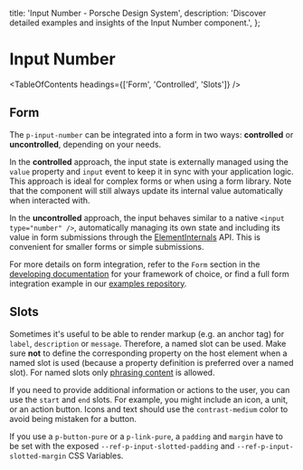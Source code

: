 
  title: 'Input Number - Porsche Design System',
  description: 'Discover detailed examples and insights of the Input Number component.',
};

# Input Number <ComponentStatus tagName="p-input-number"></ComponentStatus>

<TableOfContents headings={['Form', 'Controlled', 'Slots']} />

## Form

The `p-input-number` can be integrated into a form in two ways: **controlled** or **uncontrolled**, depending on your
needs.

In the **controlled** approach, the input state is externally managed using the `value` property and `input` event to
keep it in sync with your application logic. This approach is ideal for complex forms or when using a form library. Note
that the component will still always update its internal value automatically when interacted with.

In the **uncontrolled** approach, the input behaves similar to a native `<input type="number" />`, automatically
managing its own state and including its value in form submissions through the
[ElementInternals](https://developer.mozilla.org/en-US/docs/Web/API/ElementInternals) API. This is convenient for
smaller forms or simple submissions.

For more details on form integration, refer to the `Form` section in the
[developing documentation](/developing/introduction) for your framework of choice, or find a full form integration
example in our [examples repository](https://github.com/porsche-design-system/examples/tree/main/frameworks).

<ComponentExample codeSample={inputNumberExampleForm} />

## Slots

Sometimes it's useful to be able to render markup (e.g. an anchor tag) for `label`, `description` or `message`.
Therefore, a named slot can be used. Make sure **not** to define the corresponding property on the host element when a
named slot is used (because a property definition is preferred over a named slot). For named slots only
[phrasing content](https://developer.mozilla.org/en-US/docs/Web/Guide/HTML/Content_categories#Phrasing_content) is
allowed.

If you need to provide additional information or actions to the user, you can use the `start` and `end` slots. For
example, you might include an icon, a unit, or an action button. Icons and text should use the `contrast-medium` color
to avoid being mistaken for a button.

If you use a `p-button-pure` or a `p-link-pure`, a `padding` and `margin` have to be set with the exposed
`--ref-p-input-slotted-padding` and `--ref-p-input-slotted-margin` CSS Variables.

<ComponentStory story={inputNumberStorySlots} />
